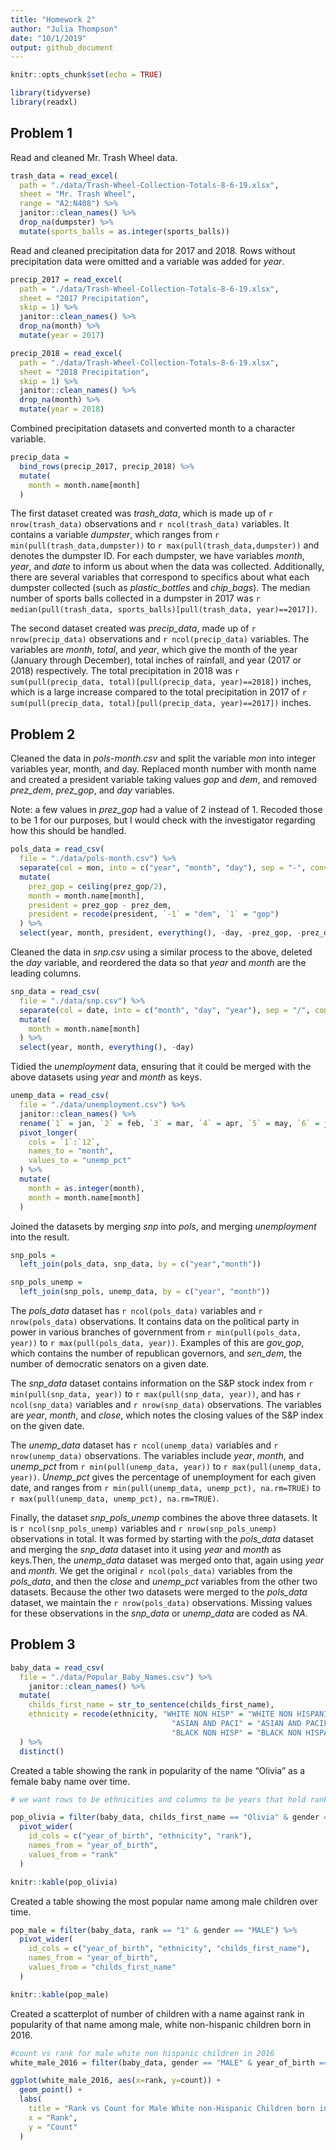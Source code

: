 ```yaml
---
title: "Homework 2"
author: "Julia Thompson"
date: "10/1/2019"
output: github_document
---
```


```r
knitr::opts_chunk$set(echo = TRUE)

library(tidyverse)
library(readxl)
```

## Problem 1

Read and cleaned Mr. Trash Wheel data.

```r
trash_data = read_excel(
  path = "./data/Trash-Wheel-Collection-Totals-8-6-19.xlsx",
  sheet = "Mr. Trash Wheel",
  range = "A2:N408") %>%
  janitor::clean_names() %>%
  drop_na(dumpster) %>%
  mutate(sports_balls = as.integer(sports_balls))
```

Read and cleaned precipitation data for 2017 and 2018. Rows without precipitation data were omitted and a variable was added for _year_.

```r
precip_2017 = read_excel(
  path = "./data/Trash-Wheel-Collection-Totals-8-6-19.xlsx",
  sheet = "2017 Precipitation",
  skip = 1) %>% 
  janitor::clean_names() %>% 
  drop_na(month) %>% 
  mutate(year = 2017)

precip_2018 = read_excel(
  path = "./data/Trash-Wheel-Collection-Totals-8-6-19.xlsx",
  sheet = "2018 Precipitation",
  skip = 1) %>% 
  janitor::clean_names() %>% 
  drop_na(month) %>% 
  mutate(year = 2018)
```

Combined precipitation datasets and converted month to a character variable.

```r
precip_data = 
  bind_rows(precip_2017, precip_2018) %>% 
  mutate(
    month = month.name[month]
  )
```

The first dataset created was _trash_data_, which is made up of `r nrow(trash_data)` observations and `r ncol(trash_data)` variables. It contains a variable _dumpster_, which ranges from `r min(pull(trash_data,dumpster))` to `r max(pull(trash_data,dumpster))` and denotes the dumpster ID. For each dumpster, we have variables _month_, _year_, and _date_ to inform us about when the data was collected. Additionally, there are several variables that correspond to specifics about what each dumpster collected (such as _plastic_bottles_ and _chip_bags_). The median number of sports balls collected in a dumpster in 2017 was `r median(pull(trash_data, sports_balls)[pull(trash_data, year)==2017])`.

The second dataset created was _precip_data_, made up of `r nrow(precip_data)` observations and `r ncol(precip_data)` variables. The variables are _month_, _total_, and _year_, which give the month of the year (January through December), total inches of rainfall, and year (2017 or 2018) respectively. The total precipitation in 2018 was `r sum(pull(precip_data, total)[pull(precip_data, year)==2018])` inches, which is a large increase compared to the total precipitation in 2017 of `r sum(pull(precip_data, total)[pull(precip_data, year)==2017])` inches.

## Problem 2

Cleaned the data in _pols-month.csv_ and split the variable _mon_ into integer variables year, month, and day. Replaced month number with month name and created a president variable taking values _gop_ and _dem_, and removed _prez_dem_, _prez_gop_, and _day_ variables.

Note: a few values in _prez_gop_ had a value of 2 instead of 1. Recoded those to be 1 for our purposes, but I would check with the investigator regarding how this should be handled.

```r
pols_data = read_csv(
  file = "./data/pols-month.csv") %>% 
  separate(col = mon, into = c("year", "month", "day"), sep = "-", convert = TRUE) %>% 
  mutate(
    prez_gop = ceiling(prez_gop/2),
    month = month.name[month],
    president = prez_gop - prez_dem,
    president = recode(president, `-1` = "dem", `1` = "gop")
  ) %>% 
  select(year, month, president, everything(), -day, -prez_gop, -prez_dem)
```

Cleaned the data in _snp.csv_ using a similar process to the above, deleted the _day_ variable, and reordered the data so that _year_ and _month_ are the leading columns. 

```r
snp_data = read_csv(
  file = "./data/snp.csv") %>% 
  separate(col = date, into = c("month", "day", "year"), sep = "/", convert = TRUE) %>% 
  mutate(
    month = month.name[month]
  ) %>% 
  select(year, month, everything(), -day)
```

Tidied the _unemployment_ data, ensuring that it could be merged with the above datasets using _year_ and _month_ as keys.

```r
unemp_data = read_csv(
  file = "./data/unemployment.csv") %>% 
  janitor::clean_names() %>% 
  rename(`1` = jan, `2` = feb, `3` = mar, `4` = apr, `5` = may, `6` = jun, `7` = jul, `8` = aug, `9` = sep,           `10` = oct, `11` = nov, `12` = dec) %>% 
  pivot_longer(
    cols = `1`:`12`,
    names_to = "month",
    values_to = "unemp_pct"
  ) %>% 
  mutate(
    month = as.integer(month),
    month = month.name[month]
  )

```

Joined the datasets by merging _snp_ into _pols_, and merging _unemployment_ into the result.

```r
snp_pols = 
  left_join(pols_data, snp_data, by = c("year","month"))

snp_pols_unemp = 
  left_join(snp_pols, unemp_data, by = c("year", "month"))
```

The _pols_data_ dataset has `r ncol(pols_data)` variables and `r nrow(pols_data)` observations. It contains data on the political party in power in various branches of government from `r min(pull(pols_data, year))` to `r max(pull(pols_data, year))`. Examples of this are _gov_gop_, which contains the number of republican governors, and _sen_dem_, the number of democratic senators on a given date. 

The _snp_data_ dataset contains information on the S&P stock index from `r min(pull(snp_data, year))` to `r max(pull(snp_data, year))`, and has `r ncol(snp_data)` variables and `r nrow(snp_data)` observations. The variables are _year_, _month_, and _close_, which notes the closing values of the S&P index on the given date. 

The _unemp_data_ dataset has `r ncol(unemp_data)` variables and `r nrow(unemp_data)` observations. The variables include _year_, _month_, and _unemp_pct_ from `r min(pull(unemp_data, year))` to `r max(pull(unemp_data, year))`. _Unemp_pct_ gives the percentage of unemployment for each given date, and ranges from `r min(pull(unemp_data, unemp_pct), na.rm=TRUE)` to `r max(pull(unemp_data, unemp_pct), na.rm=TRUE)`.

Finally, the dataset _snp_pols_unemp_ combines the above three datasets. It is `r ncol(snp_pols_unemp)` variables and `r nrow(snp_pols_unemp)` observations in total. It was formed by starting with the _pols_data_ dataset and merging the _snp_data_ dataset into it using _year_ and _month_ as keys.Then, the _unemp_data_ dataset was merged onto that, again using _year_ and _month_. We get the original `r ncol(pols_data)` variables from the _pols_data_, and then the _close_ and _unemp_pct_ variables from the other two datasets. Because the other two datasets were merged to the _pols_data_ dataset, we maintain the `r nrow(pols_data)` observations. Missing values for these observations in the _snp_data_ or _unemp_data_ are coded as _NA_. 

## Problem 3

```r
baby_data = read_csv(
  file = "./data/Popular_Baby_Names.csv") %>% 
    janitor::clean_names() %>% 
  mutate(
    childs_first_name = str_to_sentence(childs_first_name),
    ethnicity = recode(ethnicity, "WHITE NON HISP" = "WHITE NON HISPANIC",
                                    "ASIAN AND PACI" = "ASIAN AND PACIFIC ISLANDER",
                                    "BLACK NON HISP" = "BLACK NON HISPANIC")
  ) %>% 
  distinct()
```

Created a table showing the rank in popularity of the name “Olivia” as a female baby name over time.

```r
# we want rows to be ethnicities and columns to be years that hold rank

pop_olivia = filter(baby_data, childs_first_name == "Olivia" & gender == "FEMALE") %>% 
  pivot_wider(
    id_cols = c("year_of_birth", "ethnicity", "rank"),
    names_from = "year_of_birth",
    values_from = "rank"
  )

knitr::kable(pop_olivia)
```

Created a table showing the most popular name among male children over time.

```r
pop_male = filter(baby_data, rank == "1" & gender == "MALE") %>% 
  pivot_wider(
    id_cols = c("year_of_birth", "ethnicity", "childs_first_name"),
    names_from = "year_of_birth",
    values_from = "childs_first_name"
  )

knitr::kable(pop_male)
```

Created a scatterplot of number of children with a name against rank in popularity of that name among male, white non-hispanic children born in 2016.

```r
#count vs rank for male white non hispanic children in 2016
white_male_2016 = filter(baby_data, gender == "MALE" & year_of_birth == "2016" & ethnicity == "WHITE NON HISPANIC") 

ggplot(white_male_2016, aes(x=rank, y=count)) + 
  geom_point() +
  labs(
    title = "Rank vs Count for Male White non-Hispanic Children born in 2016",
    x = "Rank",
    y = "Count"
  )
```


